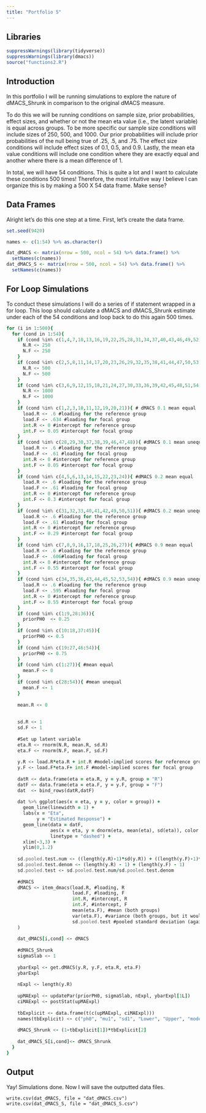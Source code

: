 ```yaml
---
title: "Portfolio 5"
---
```


## Libraries
```r
suppressWarnings(library(tidyverse))
suppressWarnings(library(dmacs))
source("functions2.R")
```


## Introduction

In this portfolio I will be running simulations to explore the nature of dMACS_Shrunk in comparison to the original dMACS measure. 

To do this we will be running conditions on sample size, prior probabilities, effect sizes, and whether or not the mean eta value (i.e., the latent variable) is equal across groups. To be more specific our sample size conditions will include sizes of 250, 500, and 1000. Our prior probabilities will include prior probabilities of the null being true of .25, .5, and .75. The effect size conditions will include effect sizes of 0.1, 0.5, and 0.9. Lastly, the mean eta value conditions will include one condition where they are exactly equal and another where there is a mean difference of 1. 

In total, we will have 54 conditions. This is quite a lot and I want to calculate these conditions 500 times! Therefore, the most intuitive way I believe I can organize this is by making a 500 X 54 data frame. Make sense? 

## Data Frames

Alright let's do this one step at a time. First, let's create the data frame. 

```r
set.seed(9420)

names <- c(1:54) %>% as.character()

dat_dMACS <- matrix(nrow = 500, ncol = 54) %>% data.frame() %>% 
  setNames(c(names))
dat_dMACS_S <- matrix(nrow = 500, ncol = 54) %>% data.frame() %>% 
  setNames(c(names))
```

## For Loop Simulations

To conduct these simulations I will do a series of if statement wrapped in a for loop. This loop should calculate a dMACS and dMACS_Shrunk estimate under each of the 54 conditions and loop back to do this again 500 times.

```for
for (i in 1:500){
  for (cond in 1:54){
    if (cond %in% c(1,4,7,10,13,16,19,22,25,28,31,34,37,40,43,46,49,52)){
      N.R <- 250
      N.F <- 250
    }
    if (cond %in% c(2,5,8,11,14,17,20,23,26,29,32,35,38,41,44,47,50,53)){
      N.R <- 500
      N.F <- 500
    }
    if (cond %in% c(3,6,9,12,15,18,21,24,27,30,33,36,39,42,45,48,51,54)){
      N.R <- 1000
      N.F <- 1000
    }
    if (cond %in% c(1,2,3,10,11,12,19,20,21)){ # dMACS 0.1 mean equal
      load.R <- .6 #loading for the reference group
      load.F <- .634 #loading for focal group
      int.R <- 0 #intercept for reference group
      int.F <- 0.05 #intercept for focal group
    }
    if (cond %in% c(28,29,30,37,38,39,46,47,48)){ #dMACS 0.1 mean unequal
      load.R <- .6 #loading for the reference group
      load.F <- .61 #loading for focal group
      int.R <- 0 #intercept for reference group
      int.F <- 0.05 #intercept for focal group
    }
    if (cond %in% c(4,5,6,13,14,15,22,23,24)){ #dMACS 0.2 mean equal
      load.R <- .6 #loading for the reference group
      load.F <- .61 #loading for focal group
      int.R <- 0 #intercept for reference group
      int.F <- 0.3 #intercept for focal group
    }
    if (cond %in% c(31,32,33,40,41,42,49,50,51)){ #dMACS 0.2 mean unequal
      load.R <- .6 #loading for the reference group
      load.F <- .61 #loading for focal group
      int.R <- 0 #intercept for reference group
      int.F <- 0.29 #intercept for focal group
    }
    if (cond %in% c(7,8,9,16,17,18,25,26,27)){ #dMACS 0.9 mean equal
      load.R <- .6 #loading for the reference group
      load.F <- .606#loading for focal group
      int.R <- 0 #intercept for reference group
      int.F <- 0.55 #intercept for focal group
    }
    if (cond %in% c(34,35,36,43,44,45,52,53,54)){ #dMACS 0.9 mean unequal
      load.R <- .6 #loading for the reference group
      load.F <- .595 #loading for focal group
      int.R <- 0 #intercept for reference group
      int.F <- 0.55 #intercept for focal group
    }
    if (cond %in% c(1:9,28:36)){
      priorPH0  <- 0.25
    }
    if (cond %in% c(10:18,37:45)){
      priorPH0 <- 0.5
    }
    if (cond %in% c(19:27,46:54)){
      priorPH0 <- 0.75
    }
    if (cond %in% c(1:27)){ #mean equal
      mean.F <- 0
    }
    if (cond %in% c(28:54)){ #mean unequal
      mean.F <- 1
    }
    
    mean.R <- 0
    
    
    sd.R <- 1
    sd.F <- 1
    
    #Set up latent variable
    eta.R <- rnorm(N.R, mean.R, sd.R)
    eta.F <- rnorm(N.F, mean.F, sd.F)
    
    y.R <- load.R*eta.R + int.R #model-implied scores for reference group
    y.F <- load.F*eta.F+ int.F #model-implied scores for focal group
    
    datR <- data.frame(eta = eta.R, y = y.R, group = "R")
    datF <- data.frame(eta = eta.F, y = y.F, group = "F")
    dat  <- bind_rows(datR,datF)
    
    dat %>% ggplot(aes(x = eta, y = y, color = group)) +
      geom_line(linewidth = 1) +
      labs(x = "Eta",
           y = "Estimated Response") +
      geom_line(data = datF,
                aes(x = eta, y = dnorm(eta, mean(eta), sd(eta)), color = NULL),
                linetype = "dashed") +
      xlim(-3,3) +
      ylim(0,1.2)
    
    sd.pooled.test.num <- ((length(y.R)-1)*sd(y.R)) + ((length(y.F)-1)*sd(y.F))
    sd.pooled.test.denom <- (length(y.R) - 1) + (length(y.F) - 1)
    sd.pooled.test <- sd.pooled.test.num/sd.pooled.test.denom
    
    #dMACS
    dMACS <- item_dmacs(load.R, #loading, R
                        load.F, #loading, F
                        int.R, #intercept, R
                        int.F, #intercept, F
                        mean(eta.F), #mean (both groups)
                        var(eta.F), #variance (both groups, but it would be the focal group if they didn't have the same variance)
                        sd.pooled.test #pooled standard deviation (again, this is basically arbitrary)
    )
    
    dat_dMACS[i,cond] <- dMACS
    
    #dMACS_Shrunk 
    sigmaSlab <- 1
    
    ybarExpl <- get.dMACS(y.R, y.F, eta.R, eta.F)
    ybarExpl
    
    nExpl <- length(y.R)
    
    upMAExpl <- updatePar(priorPH0, sigmaSlab, nExpl, ybarExpl[1L])
    ciMAExpl <- postStat(upMAExpl)
    
    tbExplicit <- data.frame(t(c(upMAExpl, ciMAExpl)))
    names(tbExplicit) <- c("ph0", "mu1", "sd1", "Lower", "Upper", "modelAveraged")
    
    dMACS_Shrunk <- (1-tbExplicit[1])*tbExplicit[2]
    
    dat_dMACS_S[i,cond]<- dMACS_Shrunk
  }
}
```

## Output
Yay! Simulations done. Now I will save the outputted data files.

```Output
write.csv(dat_dMACS, file = "dat_dMACS.csv")
write.csv(dat_dMACS_S, file = "dat_dMACS_S.csv")
```



